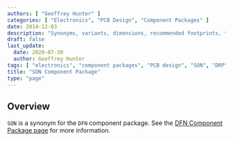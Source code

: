 ```yaml
---
authors: [ "Geoffrey Hunter" ]
categories: [ "Electronics", "PCB Design", "Component Packages" ]
date: 2014-12-03
description: "Synonyms, variants, dimensions, recommended footprints, thermal resistance and more info about the SON (DFN) component package."
draft: false
last_update:
  date: 2020-07-30
  author: Geoffrey Hunter
tags: [ "electronics", "component packages", "PCB design", "SON", "DRP", "DFN", "DSG", "MLP", "MLPD", "MLPM", "VFDFN", "VDFPN", "VSON", "QFN" ]
title: "SON Component Package"
type: "page"
---
```



## Overview

`SON` is a synonym for the `DFN` component package. See the [DFN Component Package page](../dfn-component-package) for more information.
